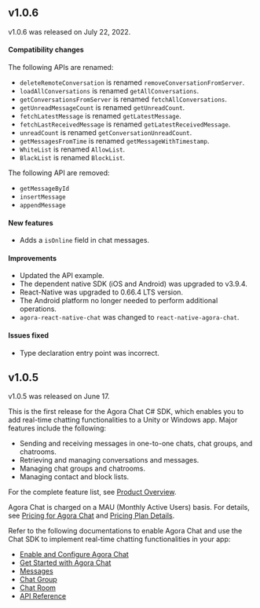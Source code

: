 <PlatformWrapper platform="react-native">

## v1.0.6

v1.0.6 was released on July 22, 2022.

#### Compatibility changes

The following APIs are renamed:

- `deleteRemoteConversation` is renamed `removeConversationFromServer`.
- `loadAllConversations` is renamed `getAllConversations`.
- `getConversationsFromServer` is renamed `fetchAllConversations`.
- `getUnreadMessageCount` is renamed `getUnreadCount`.
- `fetchLatestMessage` is renamed `getLatestMessage`.
- `fetchLastReceivedMessage` is renamed `getLatestReceivedMessage`.
- `unreadCount` is renamed `getConversationUnreadCount`.
- `getMessagesFromTime` is renamed `getMessageWithTimestamp`.
- `WhiteList` is renamed `AllowList`.
- `BlackList` is renamed `BlockList`.

The following API are removed:

- `getMessageById`
- `insertMessage`
- `appendMessage`

#### New features

- Adds a `isOnline` field in chat messages.

#### Improvements

- Updated the API example.
- The dependent native SDK (iOS and Android) was upgraded to v3.9.4.
- React-Native was upgraded to 0.66.4 LTS version.
- The Android platform no longer needed to perform additional operations.
- `agora-react-native-chat` was changed to `react-native-agora-chat`.

#### Issues fixed

- Type declaration entry point was incorrect.

## v1.0.5

v1.0.5 was released on June 17.

This is the first release for the Agora Chat C# SDK, which enables you to add real-time chatting functionalities to a Unity or Windows app. Major features include the following:

- Sending and receiving messages in one-to-one chats, chat groups, and chatrooms.
- Retrieving and managing conversations and messages.
- Managing chat groups and chatrooms.
- Managing contact and block lists.

For the complete feature list, see [Product Overview](./agora_chat_overview?platform=React%20Native).

Agora Chat is charged on a MAU (Monthly Active Users) basis. For details, see [Pricing for Agora Chat](./agora_chat_pricing?platform=React%20Native) and [Pricing Plan Details](./agora_chat_plan?platform=React%20Native).

Refer to the following documentations to enable Agora Chat and use the Chat SDK to implement real-time chatting functionalities in your app:

- [Enable and Configure Agora Chat](link)
- [Get Started with Agora Chat](./agora-chat/agora_chat_get_started_rn?platform=React%20Native)
- [Messages](./agora_chat_message_overview?platform=React%20Native)
- [Chat Group](./agora_chat_group_overview?platform=React%20Native)
- [Chat Room](./agora_chat_chatroom_overview?platform=React%20Native)
- [API Reference](https://docs.agora.io/en/agora-chat/api-ref?platform=React%20Native)

</PlatformWrapper>
